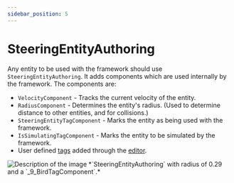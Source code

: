 ```yaml
---
sidebar_position: 5
---
```


# SteeringEntityAuthoring

Any entity to be used with the framework should use `SteeringEntityAuthoring`. It adds components which are used internally by the framework. The components are: 

- `VelocityComponent` - Tracks the current velocity of the entity.
- `RadiusComponent` - Determines the entity's radius. (Used to determine distance to other entities, and for collisions.)
- `SteeringEntityTagComponent` - Marks the entity as being used with the framework.
- `IsSimulatingTagComponent` - Marks the entity to be simulated by the framework.
- User defined [tags](/docs/documentation-core/components/Tags) added through the [editor](/docs/documentation-core/editor).

<img src="/img/core/SteeringEntity.png" alt="Description of the image"/>
*`SteeringEntityAuthoring` with radius of 0.29 and a `_9_BirdTagComponent`.*